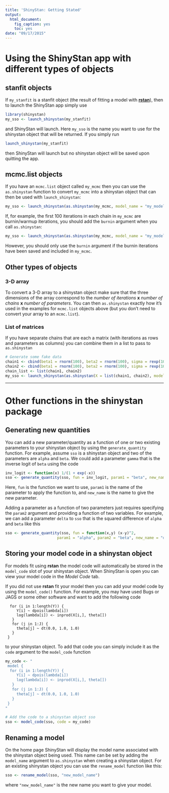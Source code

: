 ```yaml
---
title: 'ShinyStan: Getting Stated'
output:
  html_document:
    fig_caption: yes
    toc: yes
date: "09/17/2015"
---
```

<!--
%\VignetteEngine{knitr::rmarkdown}
%\VignetteIndexEntry{ShinyStan: Getting Started}
-->

# Using the ShinyStan app with different types of objects

## stanfit objects

If `my_stanfit` is a stanfit object (the result of fitting a model with
[**rstan**](http://mc-stan.org/)), then to launch the ShinyStan app simply use

```r
library(shinystan)
my_sso <- launch_shinystan(my_stanfit)
```

and ShinyStan will launch. Here `my_sso` is the name you want to use for the
shinystan object that will be returned. If you simply run

```r
launch_shinystan(my_stanfit)
```

then ShinyStan will launch but no shinystan object will be saved upon quitting
the app. 


## mcmc.list objects

If you have an `mcmc.list` object called `my_mcmc` then you can use the 
`as.shinystan` function to convert `my_mcmc` into a shinystan object that 
can then be used with `launch_shinystan`: 

```r
my_sso <- launch_shinystan(as.shinystan(my_mcmc, model_name = "my_model"))
```

If, for example, the first 100 iterations in each chain in `my_mcmc` are 
burnin/warmup iterations, you should add the `burnin` argument when you 
call `as.shinystan`:

```r
my_sso <- launch_shinystan(as.shinystan(my_mcmc, model_name = "my_model", burnin = 100))
```

However, you should only use the `burnin` argument if the burnin iterations have 
been saved and included in `my_mcmc`.   


## Other types of objects

### 3-D array

To convert a 3-D array to a shinystan object make sure that the three dimensions 
of the array correspond to the 
*number of iterations* **x** *number of chains*  **x** *number of parameters*. 
You can then `as.shinystan` exactly how it's used in the examples for `mcmc.list`
objects above (but you don't need to convert your array  to an `mcmc.list`).

### List of matrices

If you have separate chains that are each a matrix (with iterations as rows and
parameters as columns) you can combine them in a list to pass to `as.shinystan`

```r
# Generate some fake data
chain1 <- cbind(beta1 = rnorm(100), beta2 = rnorm(100), sigma = rexp(100))
chain2 <- cbind(beta1 = rnorm(100), beta2 = rnorm(100), sigma = rexp(100))
chain_list <- list(chain1, chain2)
my_sso <- launch_shinystan(as.shinystan(X = list(chain1, chain2), model_name = "my_model"))
```


******

# Other functions in the shinystan package

## Generating new quantities

You can add a new parameter/quantity as a function of one or two existing 
parameters to your shinystan object by using the `generate_quantity` function. 
For example, assume `sso` is a shinystan object and two of the parameters are
```alpha``` and ```beta```. We could add a parameter ```gamma``` that is the 
inverse logit of ```beta``` using the code

```r
inv_logit <- function(x) 1/(1 + exp(-x))
sso <- generate_quantity(sso, fun = inv_logit, param1 = "beta", new_name = "gamma")
```

Here, `fun` is the function we want to use, `param1` is the name of the parameter 
to apply the function to, and `new_name` is the name to give the new parameter. 

Adding a parameter as a function of two parameters just requires specifying the
`param2` argument and providing a function of two variables. For example, we can 
add a parameter `delta` to `sso` that is the squared difference of `alpha` and 
`beta` like this

```r
sso <- generate_quantity(sso, fun = function(x,y) (x-y)^2,
                       param1 = "alpha", param2 = "beta", new_name = "delta")
```


## Storing your model code in a shinystan object

For models fit using **rstan** the model code will 
automatically be stored in the `model_code` slot of your shinystan object. 
When ShinyStan is open you can view your model code in the *Model Code* tab. 

If you did not use **rstan** fit your model then you can add your model code 
by using the `model_code()` function. For example, you may have used Bugs 
or JAGS or some other software and want to add the following code

```
  for (i in 1:length(Y)) {
     Y[i] ~ dpois(lambda[i])
     log(lambda[i]) <- inprod(X[i,], theta[])
   }
   for (j in 1:J) {
     theta[j] ~ dt(0.0, 1.0, 1.0)
   }
 }
```

to your shinystan object. To add that code you can simply include it as the 
`code` argument to the `model_code` function 

```r
my_code <- "
 model {
  for (i in 1:length(Y)) {
     Y[i] ~ dpois(lambda[i])
     log(lambda[i]) <- inprod(X[i,], theta[])
   }
   for (j in 1:J) {
     theta[j] ~ dt(0.0, 1.0, 1.0)
   }
 }
"

# Add the code to a shinystan object sso
sso <- model_code(sso, code = my_code)
```

## Renaming a model

On the home page ShinyStan will display the model name associated with the 
shinystan object being used. This name can be set by adding the `model_name`
argument to `as.shinystan` when creating a shinystan object. For an existing
shinystan object you can use the `rename_model` function like this:

```r
sso <- rename_model(sso, "new_model_name")
```

where `"new_model_name"` is the new name you want to give your model.



